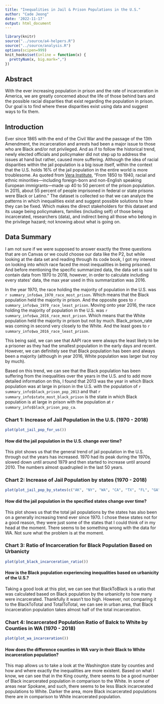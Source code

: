 ```yaml
---
title: "Inequalities in Jail & Prison Populations in the U.S."
author: "Cade Jeong"
date: '2022-11-17'
output: html_document
---
```


```r
library(knitr)
source("../source/a4-helpers.R")
source("../source/analysis.R")
options(scipen=999)
knit_hooks$set(inline = function(x) {
  prettyNum(x, big.mark=",")
})
```

## Abstract 
With the ever increasing population in prison and the rate of incarceration in America, we are greatly concerned about the life of those behind bars and the possible racial disparities that exist regarding the population in prison. Our goal is to find where these disparities exist using data and suggest ways to fix them.

## Introduction 
Ever since 1865 with the end of the Civil War and the passage of the 13th Amendment, the incarceration and arrests had been a major issue to those who are Black and/or not privileged. 
And as if to follow the historical trend, newly elected officials and policymaker did not step up 
to address the issues at hand but rather, caused more suffering. Although the idea of racial disparities within the jail population is a big issue itself, within the context that the U.S. holds 16% of the jail population in the entire world is more troublesome. As quoted from [Vera Institute](https://www.vera.org/), “From 1850 to 1940, racial and ethnic minorities—including foreign-born and non-English speaking European immigrants—made up 40 to 50 percent of the prison population. In 2015, about 55 percent of people imprisoned in federal or state prisons were Black or Latino.” The dataset is collected so that we can analyze the patterns in which inequalities exist and suggest possible solutions to how they can be fixed. Which makes the direct stakeholders for this dataset and its usage being policymakers, families (including self) of those being incarcerated, researchers (data), and indirect being all those who belong in the privilege hazard; not knowing about what is going on. 

## Data Summary 
I am not sure if we were supposed to answer exactly the three questions that are on Canvas or we could choose our data like the P2, but while looking at the data set and reading through its code book, I got my interest on looking into which race faced the most inequalities in being prisoned.
And before mentioning the specific summarized data, the data set is said to contain data from 1970 to 2018, however, in order to calculate including every states' data, the max year used in this summarization was 2016.

In the year 1970, the race holding the majority of population in the U.S. was `r summary_info$wa_1970_race_most_prison`. Which means that the Black population held the majority in prison. And the opposite goes to `r summary_info$wa_1970_race_least_prison`.
Moving onto year 2016, the race holding the majority of population in the U.S. was `r summary_info$wa_2016_race_most_prison`. Which means that the White population held the majority in prison but not by much. Black_prison_rate was coming in second very closely to the White. And the least goes to `r summary_info$wa_2016_race_least_prison`.

This being said, we can see that AAPI race were always the least likely to be a prisoner as they had the smallest population in the early days and recent. However, we can definitely see that Black population has been and always been a majority (although in year 2016, White population was larger but noy by much). 

Based on this trend, we can see that the Black population has been suffering from the inequalities over the years in the U.S. and to add more detailed information on this, I found that 2013 was the year in which Black population was at large in prison in the U.S. with the population of `r summary_info$black_prison_pop_2013` and that `r summary_info$state_most_black_prison` is the state in which Black population is at large in prison with the population at `r summary_info$black_prison_pop_ca`.

### Chart 1: Increase of Jail Population in the U.S. (1970 - 2018)
```r
plot(plot_jail_pop_for_us())
```

#### How did the jail population in the U.S. change over time?
This plot shows us that the general trend of jail population in the U.S. through out the years has increased. 1970 had its peak during the 1970s, slowed down until around 1979 and then started to increase until around 2010. The numbers almost quadrupled in the last 50 years. 

### Chart 2: Increase of Jail Population by states (1970 - 2018)
```r
plot(plot_jail_pop_by_states(c("AK", "NY", "WA", "CA", "TX", "FL", "GA")))
```

#### How did the jail population in the specified states change over time?
This plot shows us that the total jail populations by the states has also been on a generally increasing trend ever since 1970. I chose these states not for a good reason, they were just some of the states that I could think of in my head at the moment. There seems to be something wrong with the data for WA. Not sure what the problem is at the moment. 

### Chart 3: Ratio of Incarceration for Black Population Based on Urbanicty
```r
plot(plot_black_incarceration_ratio())
```

#### How is the Black population experiencing inequalities based on urbanicity of the U.S.?
Taking a good look at this plot, we can see that BlackToBlack is a ratio that was calculated based on Black population by the urbanicity to how many were incarcerated. Thankfully it wasn't too high. However, not comparing it to the BlackToTotal and TotalToTotal, we can see in urban area, that Black incarceration population takes almost half of the total incarceration. 

### Chart 4: Incarcerated Population Ratio of Balck to White by Counties in WA (1970 - 2018)
```r
plot(plot_wa_incarceration())
```

#### How does the difference counties in WA vary in their Black to White incarceration population?
This map allows us to take a look at the Washington state by counties and how and where exactly the inequalities are more existent. Based on what I know, we can see that in the King county, there seems to be a good number of Black incarcerated population in comparison to the White. In some of areas near Spokane, and such, there seems to be less Black incarcerated populations to White. Darker the area, more Black incarcerated populations there are in comparison to White incarcerated population.